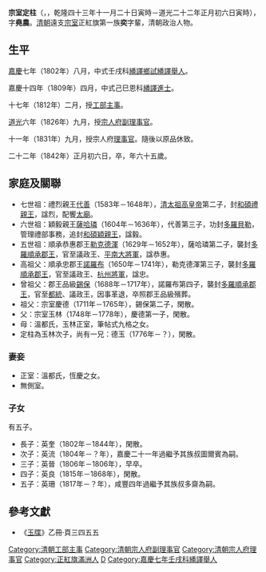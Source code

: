 {{Hatnote|这是[[满族人名|满族人名]]，只称名而不与姓氏连用，其姓氏为[[爱新觉罗氏|爱新觉罗]]。}}
'''宗室定柱'''（{{lang-mnc|ᡤᡳᠣᡵᠣ<br /> ᡩᡳᠩᠵᡠ|z=Uksun Dingju}}，{{bd|1779年|1月7日|1842年|2月15日|catIdx=Z宗}}，乾隆四十三年十一月二十日寅時－道光二十二年正月初六日寅時），字'''堯農'''。[[清朝|清朝]]遠支[[宗室|宗室]]正紅旗第一族'''奕'''字輩，清朝政治人物。

==生平==
[[嘉慶|嘉慶]]七年（1802年）八月，中式壬戌科[[繙譯鄉試|繙譯鄉試]][[繙譯舉人|繙譯舉人]]。

嘉慶十四年（1809年）四月，中式己巳恩科[[繙譯進士|繙譯進士]]。

十七年（1812年）二月，授[[工部|工部]][[主事|主事]]。

[[道光|道光]]六年（1826年）九月，授[[宗人府|宗人府]][[副理事官|副理事官]]。

十一年（1831年）九月，授宗人府[[理事官|理事官]]。隨後以原品休致。

二十二年（1842年）正月初六日，卒，年六十五歲。

==家庭及關聯==
*七世祖：禮烈親王[[代善|代善]]（1583年－1648年），[[清太祖高皇帝|清太祖高皇帝]]第二子，封[[和碩禮親王|和碩禮親王]]，諡烈，配饗[[太廟|太廟]]。
*六世祖：穎毅親王[[薩哈璘|薩哈璘]]（1604年－1636年），代善第三子，功封[[多羅貝勒|多羅貝勒]]，管理禮部事務，追封[[和碩穎親王|和碩穎親王]]，諡毅。
*五世祖：順承恭惠郡王[[勒克德渾|勒克德渾]]（1629年－1652年），薩哈璘第二子，襲封[[多羅順承郡王|多羅順承郡王]]，官至議政王、[[平南大將軍|平南大將軍]]，諡恭惠。
*高祖父：順承忠郡王[[諾羅布|諾羅布]]（1650年－1741年），勒克德渾第三子，襲封[[多羅順承郡王|多羅順承郡王]]，官至議政王、[[杭州將軍|杭州將軍]]，諡忠。
*曾祖父：郡王品級[[錫保|錫保]]（1688年－1717年），諾羅布第四子，襲封[[多羅順承郡王|多羅順承郡王]]，官至[[都統|都統]]、議政王，因事革退，卒照郡王品級殯葬。
*祖父：宗室慶德（1711年－1765年），錫保第二子，閑散。
*父：宗室玉林（1748年－1778年），慶德第一子，閑散。
*母：溫都氏，玉林正室，筆帖式九格之女。
*定柱為玉林次子，尚有一兄：德玉（1776年－？），閑散。

===妻妾===
*正室：溫都氏，恆慶之女。
*無側室。

===子女===
有五子。
*長子：英奎（1802年－1844年），閑散。
*次子：英流（1804年－？年），嘉慶二十一年過繼予其族叔圖爾賓為嗣。
*三子：英晉（1806年－1806年），早卒。
*四子：英良（1815年－1868年），閑散。
*五子：英珊（1817年－？年），咸豐四年過繼予其族叔多齋為嗣。

==參考文獻==
{{reflist}}
*《[[玉牒|玉牒]]》乙冊·頁三四五五

{{嘉慶十四年己巳恩科繙譯進士金榜}}
{{DEFAULTSORT:Z宗}}
[[Category:清朝工部主事|Category:清朝工部主事]]
[[Category:清朝宗人府副理事官|Category:清朝宗人府副理事官]]
[[Category:清朝宗人府理事官|Category:清朝宗人府理事官]]
[[Category:正紅旗滿洲人|Category:正紅旗滿洲人]]
[[Category:清朝宗室|D]]
[[Category:嘉慶七年壬戌科繙譯舉人|Category:嘉慶七年壬戌科繙譯舉人]]